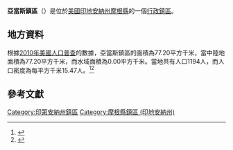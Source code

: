 {{noteTA
|G1=USState
|G2=地名
|G3=Unit
}}
{{Infobox settlement
|official_name            = 亞當斯鎮區
|native_name = Adams Township
|settlement_type          = [[行政鎮區|行政鎮區]]
|image_skyline            = Lamb's Creek Bridge.jpg
|imagesize                = 250px
|image_map                = Map highlighting Adams Township, Morgan County, Indiana.svg
|mapsize                  = 250px
|pushpin_map  =USA Indiana
|pushpin_label = 亞當斯鎮區
|pushpin_label_position   = top
|pushpin_map_caption      = 亞當斯鎮區在印地安納州的位置
|subdivision_type         = [[世界政區索引|國家]]
|subdivision_type1        = [[美国州份|州份]]
|subdivision_type2        = [[印地安納州行政区划|縣]]
|subdivision_name         = [[美国|美国]]
|subdivision_name1        = [[印地安納州|印地安納州]]
|subdivision_name2        = [[摩根縣_(印地安納州)|摩根縣]]
|elevation_ft             = 748
|elevation_m              = 228
|timezone                 = [[北美东部時區|北美东部時區]]
|area_total_km2           = 77.20
|area_land_km2            = 77.20
|area_water_km2           = 0.00
|area_total_sq_mi         = 
|area_land_sq_mi          = 
|area_water_sq_mi         = 
|population_as_of         = [[2010年美國人口普查|2010]]
|population_footnotes     = 
|population_total         = 1194
|population_density_km2   = auto
|population_density_sq_mi = auto
|utc_offset               = -5
|coordinates              = {{coord|39|33|34|N|86|37|13|W|type:city_region:US-AL_source:GNS-enwiki|display=inline,title}}
| coor_pinpoint           = 
| coordinates_footnotes   = 
|timezone_DST             = EDT
|utc_offset_DST           = -4
|postal_code_type         = [[美國郵區編號|郵區編號]]
|postal_code              = 46125, 46151, 46157, 46180
|area_code                = {{link-en|电话区号765|Area code 765|765}}
|blank_name = [[地名信息系统|GNIS ID]]
|blank_info = 453079
}}
'''亞當斯鎮區'''（{{lang-en|Adams Township}}）是位於[[美國|美國]][[印地安納州|印地安納州]][[摩根縣_(印地安納州)|摩根縣]]的一個[[行政鎮區|行政鎮區]]。

== 地方資料 ==
根據[[2010年美國人口普查|2010年美國人口普查]]的數據，亞當斯鎮區的面積為77.20平方千米，當中陸地面積為77.20平方千米，而水域面積為0.00平方千米。當地共有人口1194人，而人口密度為每平方千米15.47人。<ref name="GR8">{{cite web|url=http://factfinder2.census.gov|publisher=[[美国人口调查局|美国人口调查局]]|accessdate=2011-05-14|title=American FactFinder|archive-date=2013-09-11|archive-url=https://web.archive.org/web/20130911234518/http://factfinder2.census.gov/|dead-url=no}}</ref><ref>{{cite web|url=https://www.citypopulation.de/en/usa/indiana/admin/|title=USA: Indiana (Counties and Townships) - City Population|access-date=2020-08-07|archive-date=2020-04-22|archive-url=https://web.archive.org/web/20200422090607/https://www.citypopulation.de/en/usa/indiana/admin/}}</ref>

== 參考文獻 ==
{{reflist}}

{{摩根縣 (印地安納州)}}

{{DEFAULTSORT:Adams Township}}
[[Category:印第安納州鎮區|Category:印第安納州鎮區]]
[[Category:摩根縣鎮區_(印地安納州)|Category:摩根縣鎮區 (印地安納州)]]

{{Indiana-geo-stub}}
